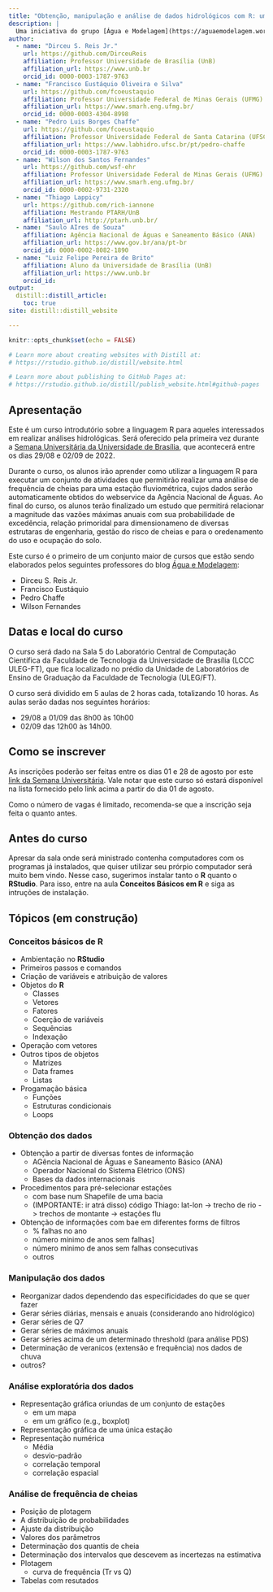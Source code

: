```yaml
---
title: "Obtenção, manipulação e análise de dados hidrológicos com R: uma introdução para iniciantes"
description: |
  Uma iniciativa do grupo [Água e Modelagem](https://aguaemodelagem.wordpress.com) para a Semana Universitária da Universidade de Brasília de 2022
author:
  - name: "Dirceu S. Reis Jr."
    url: https://github.com/DirceuReis
    affiliation: Professor Universidade de Brasília (UnB) 
    affiliation_url: https://www.unb.br
    orcid_id: 0000-0003-1787-9763
  - name: "Francisco Eustáquio Oliveira e Silva"
    url: https://github.com/fcoeustaquio
    affiliation: Professor Universidade Federal de Minas Gerais (UFMG) 
    affiliation_url: https://www.smarh.eng.ufmg.br/
    orcid_id: 0000-0003-4304-8998  
  - name: "Pedro Luis Borges Chaffe"
    url: https://github.com/fcoeustaquio
    affiliation: Professor Universidade Federal de Santa Catarina (UFSC) 
    affiliation_url: https://www.labhidro.ufsc.br/pt/pedro-chaffe
    orcid_id: 0000-0003-1787-9763
  - name: "Wilson dos Santos Fernandes"
    url: https://github.com/wsf-ehr
    affiliation: Professor Universidade Federal de Minas Gerais (UFMG) 
    affiliation_url: https://www.smarh.eng.ufmg.br/
    orcid_id: 0000-0002-9731-2320      
  - name: "Thiago Lappicy"
    url: https://github.com/rich-iannone
    affiliation: Mestrando PTARH/UnB
    affiliation_url: http://ptarh.unb.br/
  - name: "Saulo AIres de Souza"
    affiliation: Agência Nacional de Águas e Saneamento Básico (ANA)
    affiliation_url: https://www.gov.br/ana/pt-br
    orcid_id: 0000-0002-8082-1890
  - name: "Luiz Felipe Pereira de Brito"
    affiliation: Aluno da Universidade de Brasília (UnB)
    affiliation_url: https://www.unb.br
    orcid_id:
output:
  distill::distill_article:
    toc: true
site: distill::distill_website

---
```


```r
knitr::opts_chunk$set(echo = FALSE)

# Learn more about creating websites with Distill at:
# https://rstudio.github.io/distill/website.html

# Learn more about publishing to GitHub Pages at:
# https://rstudio.github.io/distill/publish_website.html#github-pages

```

## Apresentação

Este é um curso introdutório sobre a linguagem R para aqueles interessados em realizar análises hidrológicas. Será oferecido pela primeira vez durante a [Semana Universitária da Universidade de Brasília](http://dex.unb.br/semanaunb2022), que acontecerá entre os dias 29/08 e 02/09 de 2022.

Durante o curso, os alunos irão aprender como utilizar a linguagem R para executar um conjunto de atividades que permitirão realizar uma análise de frequência de cheias para uma estação fluviométrica, cujos dados serão automaticamente obtidos do webservice da Agência Nacional de Águas. Ao final do curso, os alunos terão finalizado um estudo que permitirá relacionar a magnitude das vazões máximas anuais com sua probabilidade de excedência, relação primoridal para dimensionameno de diversas estrutaras de engenharia, gestão do risco de cheias e para o oredenamento do uso e ocupação do solo.   

Este curso é o primeiro de um conjunto maior de cursos que estão sendo elaborados pelos seguintes professores do blog [Água e Modelagem](https://aguaemodelagem.wordpress.com):

- Dirceu S. Reis Jr.
- Francisco Eustáquio
- Pedro Chaffe
- Wilson Fernandes

## Datas e local do curso

O curso será dado na Sala 5 do Laboratório Central de Computação Científica da Faculdade de Tecnologia da Universidade de Brasília (LCCC ULEG-FT), que fica localizado no prédio da Unidade de Laboratórios de Ensino de Graduação da Faculdade de Tecnologia (ULEG/FT).

O curso será dividido em 5 aulas de 2 horas cada, totalizando 10 horas. As aulas
serão dadas  nos seguintes horários:

- 29/08 a 01/09 das 8h00 às 10h00
- 02/09 das 12h00 às 14h00. 

## Como se inscrever

As inscrições poderão ser feitas entre os dias 01 e 28 de agosto por este [link da Semana Universitária](https://sig.unb.br/sigaa/public/extensao/paginaListaPeriodosInscricoesAtividadesPublico.jsf?aba=p-extensao). Vale notar que este curso só estará disponível na lista fornecido pelo link acima a partir do dia 01 de agosto.

Como o número de vagas é limitado, recomenda-se que a inscrição seja feita o quanto antes.

## Antes do curso

Apresar da sala onde será ministrado contenha computadores com os programas já instalados, que quiser utilizar seu prórpio computador será muito bem vindo. Nesse caso, sugerimos instalar tanto o **R** quanto o **RStudio**. Para isso, entre na aula **Conceitos Básicos em R** e siga as intruções de instalação.
   
## Tópicos (em construção)

### Conceitos básicos de R

- Ambientação no **RStudio**
- Primeiros passos e comandos
- Criação de variáveis e atribuição de valores
- Objetos do **R**
   - Classes
   - Vetores
   - Fatores
   - Coerção de variáveis
   - Sequências
   - Indexação
- Operação com vetores
- Outros tipos de objetos
   - Matrizes
   - Data frames
   - Listas
- Progamação básica
   - Funções
   - Estruturas condicionais
   - Loops

### Obtenção dos dados

- Obtenção a partir de diversas fontes de informação
  - AGência Nacional de Águas e Saneamento Básico (ANA)
  - Operador Nacional do Sistema Elétrico (ONS)
  - Bases da dados internacionais
- Procedimentos para pré-selecionar estações 
   - com base num Shapefile de uma bacia
   - (IMPORTANTE: ir atrá disso) código Thiago: lat-lon -> trecho de rio -> trechos de montante -> estações flu
- Obtenção de informações com bae em diferentes forms de filtros
  - % falhas no ano
  - número mínimo de anos sem falhas]
  - número mínimo de anos sem falhas consecutivas
  - outros

### Manipulação dos dados

- Reorganizar dados dependendo das especificidades do que se quer fazer
- Gerar séries diárias, mensais e anuais (considerando ano hidrológico)
- Gerar séries de Q7
- Gerar séries de máximos anuais
- Gerar séries acima de um determinado threshold (para análise PDS)
- Determinação de veranicos (extensão e frequência) nos dados de chuva
- outros?


### Análise exploratória dos dados

- Representação gráfica oriundas de um conjunto de estações
  - em um mapa
  - em um gráfico (e.g., boxplot)
- Representação gráfica de uma única estação
- Representação numérica
  - Média
  - desvio-padrão
  - correlação temporal
  - correlação espacial

### Análise de frequência de cheias

- Posição de plotagem
- A distribuição de probabilidades
- Ajuste da distribuição
- Valores dos parâmetros
- Determinação dos quantis de cheia
- Determinação dos intervalos que descevem as incertezas na estimativa
- Plotagem
   - curva de frequência (Tr vs Q)
- Tabelas com resutados

   



